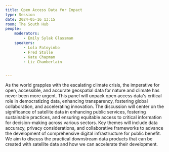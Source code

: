 ```yaml
---
title: Open Access Data for Impact
type: Session
date: 2024-05-16 13:15
room: The South Hub
people:
    moderators:
        - Emily Sylak Glassman
    speakers:
        - Lola Fatoyinbo
        - Fred Stolle
        - Kate Chapman
        - Liz Chamberlain


---
```

As the world grapples with the escalating climate crisis, the imperative for open, accessible, and accurate geospatial data for nature and climate has never been more urgent. This panel will unpack open access data's critical role in democratizing data, enhancing transparency, fostering global collaboration, and accelerating innovation. The discussion will center on the significance of satellite data in enhancing public services, fostering sustainable practices, and ensuring equitable access to critical information for decision-making across various sectors. Key themes will include data accuracy, privacy considerations, and collaborative frameworks to advance the development of comprehensive digital infrastructure for public benefit. We aim to discuss the practical downstream data products that can be created with satellite data and how we can accelerate their development.